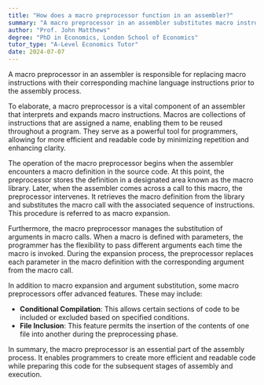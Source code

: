```yaml
---
title: "How does a macro preprocessor function in an assembler?"
summary: "A macro preprocessor in an assembler substitutes macro instructions with their corresponding machine language instructions prior to the assembly process."
author: "Prof. John Matthews"
degree: "PhD in Economics, London School of Economics"
tutor_type: "A-Level Economics Tutor"
date: 2024-07-07
---
```


A macro preprocessor in an assembler is responsible for replacing macro instructions with their corresponding machine language instructions prior to the assembly process.

To elaborate, a macro preprocessor is a vital component of an assembler that interprets and expands macro instructions. Macros are collections of instructions that are assigned a name, enabling them to be reused throughout a program. They serve as a powerful tool for programmers, allowing for more efficient and readable code by minimizing repetition and enhancing clarity.

The operation of the macro preprocessor begins when the assembler encounters a macro definition in the source code. At this point, the preprocessor stores the definition in a designated area known as the macro library. Later, when the assembler comes across a call to this macro, the preprocessor intervenes. It retrieves the macro definition from the library and substitutes the macro call with the associated sequence of instructions. This procedure is referred to as macro expansion.

Furthermore, the macro preprocessor manages the substitution of arguments in macro calls. When a macro is defined with parameters, the programmer has the flexibility to pass different arguments each time the macro is invoked. During the expansion process, the preprocessor replaces each parameter in the macro definition with the corresponding argument from the macro call.

In addition to macro expansion and argument substitution, some macro preprocessors offer advanced features. These may include:

- **Conditional Compilation**: This allows certain sections of code to be included or excluded based on specified conditions.
- **File Inclusion**: This feature permits the insertion of the contents of one file into another during the preprocessing phase.

In summary, the macro preprocessor is an essential part of the assembly process. It enables programmers to create more efficient and readable code while preparing this code for the subsequent stages of assembly and execution.
    